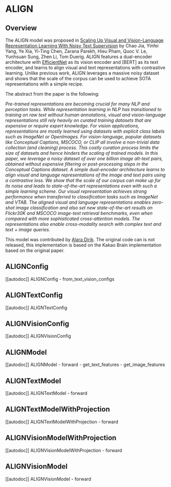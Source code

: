 <!--Copyright 2023 The HuggingFace Team. All rights reserved.

Licensed under the Apache License, Version 2.0 (the "License"); you may not use this file except in compliance with
the License. You may obtain a copy of the License at

http://www.apache.org/licenses/LICENSE-2.0

Unless required by applicable law or agreed to in writing, software distributed under the License is distributed on
an "AS IS" BASIS, WITHOUT WARRANTIES OR CONDITIONS OF ANY KIND, either express or implied. See the License for the
specific language governing permissions and limitations under the License.
-->

# ALIGN

## Overview

The ALIGN model was proposed in [Scaling Up Visual and Vision-Language Representation Learning With Noisy Text Supervision](https://arxiv.org/abs/2102.05918) by Chao Jia, Yinfei Yang, Ye Xia, Yi-Ting Chen, Zarana Parekh, Hieu Pham, Quoc V. Le, Yunhsuan Sung, Zhen Li, Tom Duerig. ALIGN features a dual-encoder architecture with [EfficientNet](efficientnet) as its vision encoder and [BERT] as its text encoder, and learns to align visual and text representations with contrastive learning. Unlike previous work, ALIGN leverages a massive noisy dataset and shows that  the scale of the corpus can be used to achieve SOTA representations with a simple recipe.

The abstract from the paper is the following:

*Pre-trained representations are becoming crucial for many NLP and perception tasks. While representation learning in NLP has transitioned to training on raw text without human annotations, visual and vision-language representations still rely heavily on curated training datasets that are expensive or require expert knowledge. For vision applications, representations are mostly learned using datasets with explicit class labels such as ImageNet or OpenImages. For vision-language, popular datasets like Conceptual Captions, MSCOCO, or CLIP all involve a non-trivial data collection (and cleaning) process. This costly curation process limits the size of datasets and hence hinders the scaling of trained models. In this paper, we leverage a noisy dataset of over one billion image alt-text pairs, obtained without expensive filtering or post-processing steps in the Conceptual Captions dataset. A simple dual-encoder architecture learns to align visual and language representations of the image and text pairs using a contrastive loss. We show that the scale of our corpus can make up for its noise and leads to state-of-the-art representations even with such a simple learning scheme. Our visual representation achieves strong performance when transferred to classification tasks such as ImageNet and VTAB. The aligned visual and language representations enables zero-shot image classification and also set new state-of-the-art results on Flickr30K and MSCOCO image-text retrieval benchmarks, even when compared with more sophisticated cross-attention models. The representations also enable cross-modality search with complex text and text + image queries.*

This model was contributed by [Alara Dirik](https://huggingface.co/adirik).
The original code can is not released, this implementation is based on the Kakao Brain implementation based on the original paper.


## ALIGNConfig

[[autodoc]] ALIGNConfig
    - from_text_vision_configs

## ALIGNTextConfig

[[autodoc]] ALIGNTextConfig

## ALIGNVisionConfig

[[autodoc]] ALIGNVisionConfig

## ALIGNModel

[[autodoc]] ALIGNModel
    - forward
    - get_text_features
    - get_image_features

## ALIGNTextModel

[[autodoc]] ALIGNTextModel
    - forward

## ALIGNTextModelWithProjection

[[autodoc]] ALIGNTextModelWithProjection
    - forward

## ALIGNVisionModelWithProjection

[[autodoc]] ALIGNVisionModelWithProjection
    - forward


## ALIGNVisionModel

[[autodoc]] ALIGNVisionModel
    - forward

